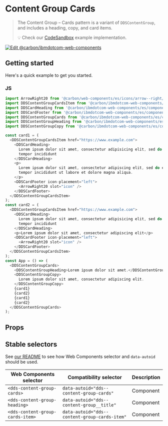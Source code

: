 
# Content Group Cards

> The Content Group – Cards pattern is a variant of `DDSContentGroup`, and
> includes a heading, copy, and card items.
>
> 💡 Check our
> [CodeSandbox](https://githubbox.com/carbon-design-system/carbon-for-ibm-dotcom/tree/main/packages/web-components/examples/codesandbox/components-react/content-group-cards)
> example implementation.

[![Edit @carbon/ibmdotcom-web-components](https://codesandbox.io/static/img/play-codesandbox.svg)](https://githubbox.com/carbon-design-system/carbon-for-ibm-dotcom/tree/main/packages/web-components/examples/codesandbox/components-react/content-group-cards)

## Getting started

Here's a quick example to get you started.

### JS

```js
import ArrowRight20 from '@carbon/web-components/es/icons/arrow--right/20.js';
import DDSContentGroupCardsItem from '@carbon/ibmdotcom-web-components/es/components-react/content-group-cards/content-group-cards-item';
import DDSCardHeading from '@carbon/ibmdotcom-web-components/es/components-react/card/card-heading';
import DDSCardFooter from '@carbon/ibmdotcom-web-components/es/components-react/card/card-footer';
import DDSContentGroupCards from '@carbon/ibmdotcom-web-components/es/components-react/content-group-cards/content-group-cards';
import DDSContentGroupHeading from '@carbon/ibmdotcom-web-components/es/components-react/content-group/content-group-heading';
import DDSContentGroupCopy from '@carbon/ibmdotcom-web-components/es/components-react/content-group/content-group-copy';

const card1 = (
  <DDSContentGroupCardsItem href="https://www.example.com">
    <DDSCardHeading>
      Lorem ipsum dolor sit amet, consectetur adipisicing elit, sed do eiusmod
      tempor incididunt
    </DDSCardHeading>
    <p>
      Lorem ipsum dolor sit amet, consectetur adipiscing elit, sed do eiusmod
      tempor incididunt ut labore et dolore magna aliqua.
    </p>
    <DDSCardFooter icon-placement="left">
      <ArrowRight20 slot="icon" />
    </DDSCardFooter>
  </DDSContentGroupCardsItem>
);
const card2 = (
  <DDSContentGroupCardsItem href="https://www.example.com">
    <DDSCardHeading>
      Lorem ipsum dolor sit amet, consectetur adipisicing elit, sed do eiusmod
      tempor incididunt
    </DDSCardHeading>
    <p>Lorem ipsum dolor sit amet, consectetur adipiscing elit</p>
    <DDSCardFooter icon-placement="left">
      <ArrowRight20 slot="icon" />
    </DDSCardFooter>
  </DDSContentGroupCardsItem>
);
const App = () => (
  <DDSContentGroupCards>
    <DDSContentGroupHeading>Lorem ipsum dolor sit amet.</DDSContentGroupHeading>
    <DDSContentGroupCopy>
      Lorem ipsum dolor sit amet, consectetur adipiscing elit.
    </DDSContentGroupCopy>
    {card1}
    {card2}
    {card1}
    {card2}
  </DDSContentGroupCards>
);
```

## Props

<Props of={PropTypesRef} />

## Stable selectors

See
[our README](https://github.com/carbon-design-system/carbon-for-ibm-dotcom/tree/main/packages/web-components#stable-selectors-for-analytics-and-integratione2e-testing-in-web-components)
to see how Web Components selector and `data-autoid` should be used.

| Web Components selector          | Compatibility selector                        | Description |
| -------------------------------- | --------------------------------------------- | ----------- |
| `<dds-content-group-cards>`      | `data-autoid="dds--content-group-cards"`      | Component   |
| `<dds-content-group-heading>`    | `data-autoid="dds--content-group__title"`     | Component   |
| `<dds-content-group-cards-item>` | `data-autoid="dds--content-group-cards-item"` | Component   |

<Description markdown={contributing} />
